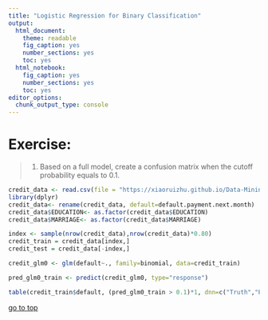 ```yaml
---
title: "Logistic Regression for Binary Classification"
output: 
  html_document: 
    theme: readable
    fig_caption: yes
    number_sections: yes
    toc: yes
  html_notebook: 
    fig_caption: yes
    number_sections: yes
    toc: yes
editor_options: 
  chunk_output_type: console
---
```


# **Exercise:**

> 1. Based on a full model, create a confusion matrix when the cutoff probability equals to 0.1.

```r
credit_data <- read.csv(file = "https://xiaoruizhu.github.io/Data-Mining-R/lecture/data/credit_default.csv", header=T)
library(dplyr)
credit_data<- rename(credit_data, default=default.payment.next.month)
credit_data$EDUCATION<- as.factor(credit_data$EDUCATION)
credit_data$MARRIAGE<- as.factor(credit_data$MARRIAGE)

index <- sample(nrow(credit_data),nrow(credit_data)*0.80)
credit_train = credit_data[index,]
credit_test = credit_data[-index,]

credit_glm0 <- glm(default~., family=binomial, data=credit_train)

pred_glm0_train <- predict(credit_glm0, type="response")

table(credit_train$default, (pred_glm0_train > 0.1)*1, dnn=c("Truth","Predicted"))
```

<!-- # **Exercise 1:**  -->

<!-- > 1. Change the weights to different values, and see how your optimal cut-off changes. -->
<!-- > 2. obtain confusion matrix and calculate the (asymmetric) cost based on the optimal cut-off.  -->
<!-- > 3. Find optimal cut-off probability using symmetric cost.  -->
<!-- > 4. Calculate MR and cost, what do you find? -->
<!-- > 5. Further, rewrite the cost function to make the weights (or the ratio of two weights) as input parameter. -->

<!-- # **Exercise 2:**  -->

<!-- > 1. Calculate MR, FPR, FNR based on the optimal cut-off you get from training sample with weights (5:1) -->
<!-- > 2. Calculate asymetric cost based on the optimal cut-off you get from training sample with weights (5:1) -->
<!-- > 3. Calculate above statistics based on the cut-off you get from training sample with symmetric weights (1:1)  -->

[go to top](#header)

